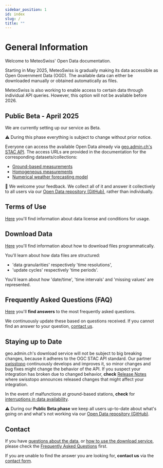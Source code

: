 ```yaml
---
sidebar_position: 1
id: index
slug: /
title: ""
---
```


# General Information

Welcome to MeteoSwiss' Open Data documentation.

Starting in May 2025, MeteoSwiss is gradually making its data accessible as Open Government Data (OGD). The available data can either be downloaded manually or obtained automatically as files.

<!-- We start with [ground-based measurements](/a-data-groundbased), [homogeneous measurements](/c-climate-data/c1-climate-stations_homogeneous) and [numerical weather forecasting model data](/e-forecast-data/e2-e3-numerical-weather-forecasting-model). Additional datasets will be released in the following months. The expected quarter for each dataset is announced on our [Open Data landing page](https://www.meteoswiss.admin.ch/services-and-publications/services/open-data.html). -->

MeteoSwiss is also working to enable access to certain data through individual API queries. However, this option will not be available before 2026.

## Public Beta - April 2025

We are currently setting up our service as Beta.

:warning: During this phase everything is subject to change without prior notice.

Everyone can access the available Open Data already via [geo.admin.ch's STAC API](/general/download). The access URLs are provided in the documentation for the corresponding datasets/collections:
- [Ground-based measurements](/a-data-groundbased)
- [Homogeneous measurements](/c-climate-data/c1-climate-stations_homogeneous)
- [Numerical weather forecasting model](/e-forecast-data/e2-e3-numerical-weather-forecasting-model)

:handshake: We welcome your feedback. We collect all of it and answer it collectively to all users via our [Open Data repository (GitHub)](https://github.com/MeteoSwiss/opendata/discussions/categories/public-beta-april-2025), rather than individually.

## Terms of Use
[Here](/general/terms-of-use) you'll find information about data license and conditions for usage.

## Download Data
[Here](/general/download) you'll find information about how to download files <!-- either manually or --> programmatically.

You'll learn about how data files are structured:
- 'data granularities' respectively 'time resolutions',
- 'update cycles' respectively 'time periods'.

You'll learn about how 'date/time', 'time intervals' and 'missing values' are represented.

## Frequently Asked Questions (FAQ)
[Here](/general/faq) you'll **find answers** to the most frequently asked questions. 

We continuously update these based on questions received. If you cannot find an answer to your question, [contact us](#contact).

## Staying up to Date
<!-- For operational status, **see** [Download API Status & Contact](/general/status) *[upcoming]* -->

geo.admin.ch's download service will not be subject to big breaking changes, because it adheres to the OGC STAC API standard. Our partner [swisstopo](https://www.swisstopo.admin.ch/en) continuously develops and improves it, so minor changes and bug fixes might change the behavior of the API. If you suspect your integration has broken due to changed behavior, **check** [Release Notes](https://api3.geo.admin.ch/releasenotes/index.html) where swisstopo announces released changes that might affect your integration.

In the event of malfunctions at ground-based stations, **check** for [interruptions in data availability](https://www.meteoswiss.admin.ch/services-and-publications/applications/data-availability.html).

:warning: During our **Public Beta phase** we keep all users up-to-date about what's going on and what's not working via our [Open Data repository (GitHub)](https://github.com/MeteoSwiss/opendata/discussions/categories/public-beta-april-2025). 

<!-- We keep interested parties and users up to date on our plans and changes: **register** for [our newsletter](#) *[upcoming]* -->

## Contact
If you have [questions about the data](/a-data-groundbased), or [how to use the download service](/general/download), please check the [Frequently Asked Questions](general/faq) first. 

If you are unable to find the answer you are looking for, **contact us** via the [contact form](https://www.meteoswiss.admin.ch/about-us/contact/contact-form.html).
